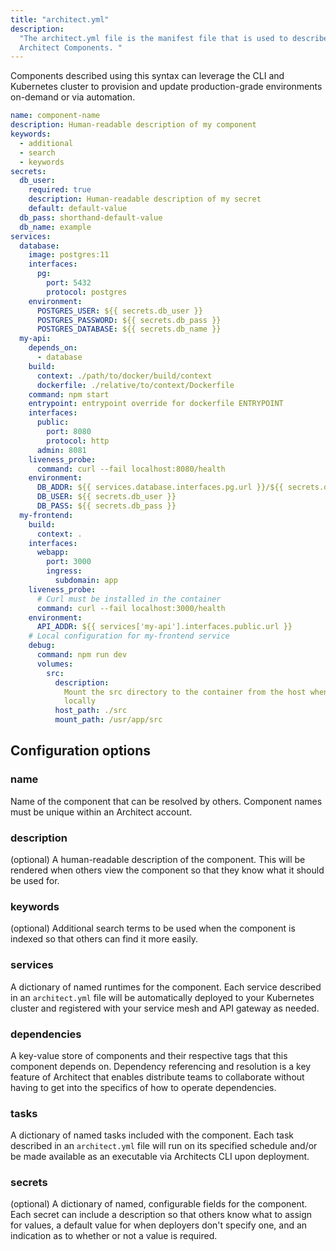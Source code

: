 ```yaml
---
title: "architect.yml"
description:
  "The architect.yml file is the manifest file that is used to describe
  Architect Components. "
---
```


<Card
  title="For users of Visual Studio Code, check out the Architect extension!"
  href="https://marketplace.visualstudio.com/items?itemName=Architectio.architect-vscode"
/>

Components described using this syntax can leverage the CLI and Kubernetes
cluster to provision and update production-grade environments on-demand or via
automation.

```yaml
name: component-name
description: Human-readable description of my component
keywords:
  - additional
  - search
  - keywords
secrets:
  db_user:
    required: true
    description: Human-readable description of my secret
    default: default-value
  db_pass: shorthand-default-value
  db_name: example
services:
  database:
    image: postgres:11
    interfaces:
      pg:
        port: 5432
        protocol: postgres
    environment:
      POSTGRES_USER: ${{ secrets.db_user }}
      POSTGRES_PASSWORD: ${{ secrets.db_pass }}
      POSTGRES_DATABASE: ${{ secrets.db_name }}
  my-api:
    depends_on:
      - database
    build:
      context: ./path/to/docker/build/context
      dockerfile: ./relative/to/context/Dockerfile
    command: npm start
    entrypoint: entrypoint override for dockerfile ENTRYPOINT
    interfaces:
      public:
        port: 8080
        protocol: http
      admin: 8081
    liveness_probe:
      command: curl --fail localhost:8080/health
    environment:
      DB_ADDR: ${{ services.database.interfaces.pg.url }}/${{ secrets.db_name }}
      DB_USER: ${{ secrets.db_user }}
      DB_PASS: ${{ secrets.db_pass }}
  my-frontend:
    build:
      context: .
    interfaces:
      webapp:
        port: 3000
        ingress:
          subdomain: app
    liveness_probe:
      # Curl must be installed in the container
      command: curl --fail localhost:3000/health
    environment:
      API_ADDR: ${{ services['my-api'].interfaces.public.url }}
    # Local configuration for my-frontend service
    debug:
      command: npm run dev
      volumes:
        src:
          description:
            Mount the src directory to the container from the host when running
            locally
          host_path: ./src
          mount_path: /usr/app/src
```

## Configuration options

### name

Name of the component that can be resolved by others. Component names must be
unique within an Architect account.

### description

(optional) A human-readable description of the component. This will be rendered
when others view the component so that they know what it should be used for.

### keywords

(optional) Additional search terms to be used when the component is indexed so
that others can find it more easily.

### services

A dictionary of named runtimes for the component. Each service described in an
`architect.yml` file will be automatically deployed to your Kubernetes cluster
and registered with your service mesh and API gateway as needed.

<Card
  title="Learn more about configuring services"
  href="/components/services/"
/>

### dependencies

A key-value store of components and their respective tags that this component
depends on. Dependency referencing and resolution is a key feature of Architect
that enables distribute teams to collaborate without having to get into the
specifics of how to operate dependencies.

<Card
  title="Learn more about configuring dependencies"
  href="/components/dependencies/"
/>

### tasks

A dictionary of named tasks included with the component. Each task described in
an `architect.yml` file will run on its specified schedule and/or be made
available as an executable via Architects CLI upon deployment.

<Card title="Learn more about configuring tasks" href="/components/tasks/" />

### secrets

(optional) A dictionary of named, configurable fields for the component. Each
secret can include a description so that others know what to assign for values,
a default value for when deployers don't specify one, and an indication as to
whether or not a value is required.

<Card
  title="Learn more about configuring secrets"
  href="/components/secrets/"
/>

